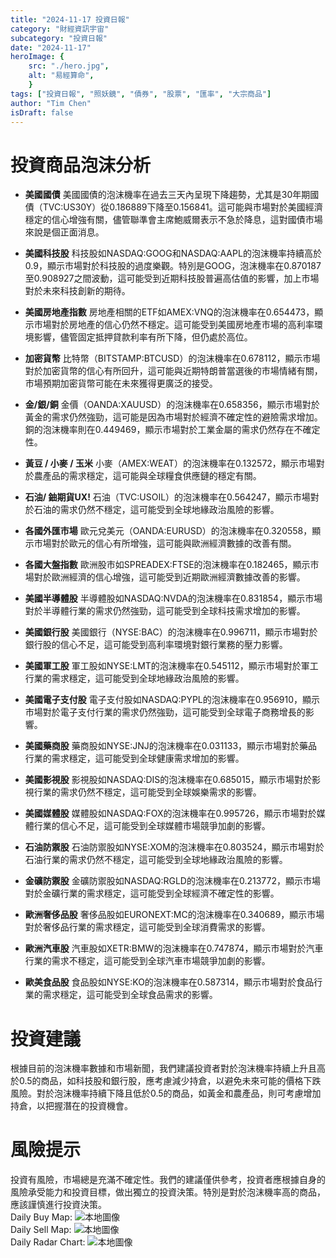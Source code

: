 ```yaml
---
title: "2024-11-17 投資日報"
category: "財經資訊宇宙"
subcategory: "投資日報"
date: "2024-11-17"
heroImage: {
    src: "./hero.jpg",
    alt: "易經算命",
    }
tags: ["投資日報", "照妖鏡", "債券", "股票", "匯率", "大宗商品"]
author: "Tim Chen"
isDraft: false
---
```

# 投資商品泡沫分析

- **美國國債**
  美國國債的泡沫機率在過去三天內呈現下降趨勢，尤其是30年期國債（TVC:US30Y）從0.186889下降至0.156841。這可能與市場對於美國經濟穩定的信心增強有關，儘管聯準會主席鮑威爾表示不急於降息，這對國債市場來說是個正面消息。

- **美國科技股**
  科技股如NASDAQ:GOOG和NASDAQ:AAPL的泡沫機率持續高於0.9，顯示市場對於科技股的過度樂觀。特別是GOOG，泡沫機率在0.870187至0.908927之間波動，這可能受到近期科技股普遍高估值的影響，加上市場對於未來科技創新的期待。

- **美國房地產指數**
  房地產相關的ETF如AMEX:VNQ的泡沫機率在0.654473，顯示市場對於房地產的信心仍然不穩定。這可能受到美國房地產市場的高利率環境影響，儘管固定抵押貸款利率有所下降，但仍處於高位。

- **加密貨幣**
  比特幣（BITSTAMP:BTCUSD）的泡沫機率在0.678112，顯示市場對於加密貨幣的信心有所回升，這可能與近期特朗普當選後的市場情緒有關，市場預期加密貨幣可能在未來獲得更廣泛的接受。

- **金/銀/銅**
  金價（OANDA:XAUUSD）的泡沫機率在0.658356，顯示市場對於黃金的需求仍然強勁，這可能是因為市場對於經濟不確定性的避險需求增加。銅的泡沫機率則在0.449469，顯示市場對於工業金屬的需求仍然存在不確定性。

- **黃豆 / 小麥 / 玉米**
  小麥（AMEX:WEAT）的泡沫機率在0.132572，顯示市場對於農產品的需求穩定，這可能與全球糧食供應鏈的穩定有關。

- **石油/ 鈾期貨UX!**
  石油（TVC:USOIL）的泡沫機率在0.564247，顯示市場對於石油的需求仍然不穩定，這可能受到全球地緣政治風險的影響。

- **各國外匯市場**
  歐元兌美元（OANDA:EURUSD）的泡沫機率在0.320558，顯示市場對於歐元的信心有所增強，這可能與歐洲經濟數據的改善有關。

- **各國大盤指數**
  歐洲股市如SPREADEX:FTSE的泡沫機率在0.182465，顯示市場對於歐洲經濟的信心增強，這可能受到近期歐洲經濟數據改善的影響。

- **美國半導體股**
  半導體股如NASDAQ:NVDA的泡沫機率在0.831854，顯示市場對於半導體行業的需求仍然強勁，這可能受到全球科技需求增加的影響。

- **美國銀行股**
  美國銀行（NYSE:BAC）的泡沫機率在0.996711，顯示市場對於銀行股的信心不足，這可能受到高利率環境對銀行業務的壓力影響。

- **美國軍工股**
  軍工股如NYSE:LMT的泡沫機率在0.545112，顯示市場對於軍工行業的需求穩定，這可能受到全球地緣政治風險的影響。

- **美國電子支付股**
  電子支付股如NASDAQ:PYPL的泡沫機率在0.956910，顯示市場對於電子支付行業的需求仍然強勁，這可能受到全球電子商務增長的影響。

- **美國藥商股**
  藥商股如NYSE:JNJ的泡沫機率在0.031133，顯示市場對於藥品行業的需求穩定，這可能受到全球健康需求增加的影響。

- **美國影視股**
  影視股如NASDAQ:DIS的泡沫機率在0.685015，顯示市場對於影視行業的需求仍然不穩定，這可能受到全球娛樂需求的影響。

- **美國媒體股**
  媒體股如NASDAQ:FOX的泡沫機率在0.995726，顯示市場對於媒體行業的信心不足，這可能受到全球媒體市場競爭加劇的影響。

- **石油防禦股**
  石油防禦股如NYSE:XOM的泡沫機率在0.803524，顯示市場對於石油行業的需求仍然不穩定，這可能受到全球地緣政治風險的影響。

- **金礦防禦股**
  金礦防禦股如NASDAQ:RGLD的泡沫機率在0.213772，顯示市場對於金礦行業的需求穩定，這可能受到全球經濟不確定性的影響。

- **歐洲奢侈品股**
  奢侈品股如EURONEXT:MC的泡沫機率在0.340689，顯示市場對於奢侈品行業的需求穩定，這可能受到全球消費需求的影響。

- **歐洲汽車股**
  汽車股如XETR:BMW的泡沫機率在0.747874，顯示市場對於汽車行業的需求不穩定，這可能受到全球汽車市場競爭加劇的影響。

- **歐美食品股**
  食品股如NYSE:KO的泡沫機率在0.587314，顯示市場對於食品行業的需求穩定，這可能受到全球食品需求的影響。

# 投資建議

根據目前的泡沫機率數據和市場新聞，我們建議投資者對於泡沫機率持續上升且高於0.5的商品，如科技股和銀行股，應考慮減少持倉，以避免未來可能的價格下跌風險。對於泡沫機率持續下降且低於0.5的商品，如黃金和農產品，則可考慮增加持倉，以把握潛在的投資機會。

# 風險提示

投資有風險，市場總是充滿不確定性。我們的建議僅供參考，投資者應根據自身的風險承受能力和投資目標，做出獨立的投資決策。特別是對於泡沫機率高的商品，應該謹慎進行投資決策。
<br />
Daily Buy Map:
![本地圖像](./buyMap.svg)
<br />
Daily Sell Map:
![本地圖像](./sellMap.svg)
<br />
Daily Radar Chart:
![本地圖像](./radar.svg)
<br />
